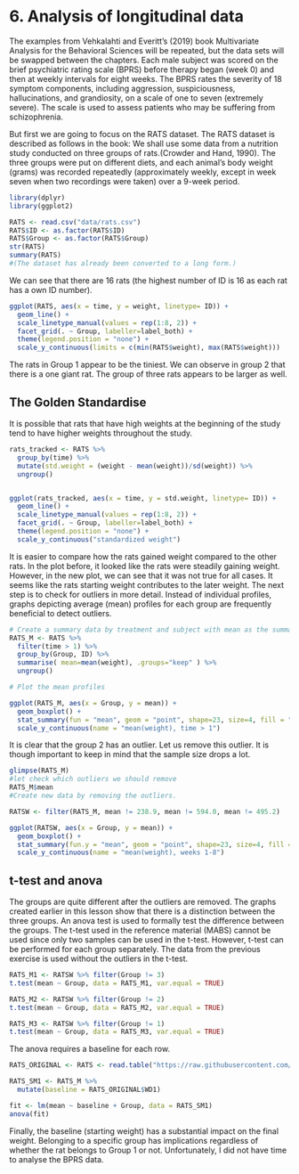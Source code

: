 # 6. **Analysis of longitudinal data**

The examples from Vehkalahti and Everitt's (2019) book Multivariate Analysis for the Behavioral Sciences will be repeated, but the data sets will be swapped between the chapters. Each male subject was scored on the brief psychiatric rating scale (BPRS) before therapy began (week 0) and then at weekly intervals for eight weeks. The BPRS rates the severity of 18 symptom components, including aggression, suspiciousness, hallucinations, and grandiosity, on a scale of one to seven (extremely severe). The scale is used to assess patients who may be suffering from schizophrenia. 

But first we are going to focus on the RATS dataset. The RATS dataset is described as follows in the book: We shall use some data from a nutrition study conducted on three groups of rats.(Crowder and Hand, 1990). The three groups were put on different diets, and each animal’s body weight (grams) was recorded repeatedly (approximately weekly, except in week seven when two recordings were taken) over a 9-week period.

```r

library(dplyr)
library(ggplot2)

RATS <- read.csv("data/rats.csv")
RATS$ID <- as.factor(RATS$ID)
RATS$Group <- as.factor(RATS$Group)
str(RATS)
summary(RATS)
#(The dataset has already been converted to a long form.)

```

We can see that there are 16 rats (the highest number of ID is 16 as each rat has a own ID number). 

```r
ggplot(RATS, aes(x = time, y = weight, linetype= ID)) +
  geom_line() +
  scale_linetype_manual(values = rep(1:8, 2)) +
  facet_grid(. ~ Group, labeller=label_both) +
  theme(legend.position = "none") +
  scale_y_continuous(limits = c(min(RATS$weight), max(RATS$weight)))
```

The rats in Group 1 appear to be the tiniest. We can observe in group 2 that there is a one giant rat. The group of three rats appears to be larger as well. 

## The Golden Standardise

It is possible that rats that have high weights at the beginning of the study tend to have higher weights throughout the study.
```r
rats_tracked <- RATS %>% 
  group_by(time) %>%
  mutate(std.weight = (weight - mean(weight))/sd(weight)) %>%
  ungroup()


ggplot(rats_tracked, aes(x = time, y = std.weight, linetype= ID)) +
  geom_line() +
  scale_linetype_manual(values = rep(1:8, 2)) +
  facet_grid(. ~ Group, labeller=label_both) +
  theme(legend.position = "none") +
  scale_y_continuous("standardized weight")


```


It is easier to compare how the rats gained weight compared to the other rats. In the plot before, it looked like the rats were steadily gaining weight. However, in the new plot, we can see that it was not true for all cases. It seems like the rats starting weight contributes to the later weight. The next step is to check for outliers in more detail. Instead of individual profiles, graphs depicting average (mean) profiles for each group are frequently beneficial to detect outliers. 

```r
# Create a summary data by treatment and subject with mean as the summary variable
RATS_M <- RATS %>%
  filter(time > 1) %>%
  group_by(Group, ID) %>%
  summarise( mean=mean(weight), .groups="keep" ) %>%
  ungroup()

# Plot the mean profiles

ggplot(RATS_M, aes(x = Group, y = mean)) +
  geom_boxplot() +
  stat_summary(fun = "mean", geom = "point", shape=23, size=4, fill = "white") +
  scale_y_continuous(name = "mean(weight), time > 1")

```


It is clear that the group 2 has an outlier. Let us remove this outlier. It is though important to keep in mind that the sample size drops a lot. 


```r
glimpse(RATS_M)
#let check which outliers we should remove
RATS_M$mean
#Create new data by removing the outliers.

RATSW <- filter(RATS_M, mean != 238.9, mean != 594.0, mean != 495.2)

ggplot(RATSW, aes(x = Group, y = mean)) +
  geom_boxplot() +
  stat_summary(fun.y = "mean", geom = "point", shape=23, size=4, fill = "white") +
  scale_y_continuous(name = "mean(weight), weeks 1-8")
```

## t-test and anova

The groups are quite different after the outliers are removed. The graphs created earlier in this lesson show that there is a distinction between the three groups. An anova test is used to formally test the difference between the groups.
The t-test used in the reference material (MABS) cannot be used since only two samples can be used in the t-test. However, t-test can be performed for each group separately. The data from the previous exercise is used without the outliers in the t-test.  

```r

RATS_M1 <- RATSW %>% filter(Group != 3)
t.test(mean ~ Group, data = RATS_M1, var.equal = TRUE)

RATS_M2 <- RATSW %>% filter(Group != 2)
t.test(mean ~ Group, data = RATS_M2, var.equal = TRUE)

RATS_M3 <- RATSW %>% filter(Group != 1)
t.test(mean ~ Group, data = RATS_M3, var.equal = TRUE)

```

The anova requires a baseline for each row. 


```r
RATS_ORIGINAL <- RATS <- read.table("https://raw.githubusercontent.com/KimmoVehkalahti/MABS/master/Examples/data/rats.txt", sep  ="\t", header = T)

RATS_SM1 <- RATS_M %>%
  mutate(baseline = RATS_ORIGINAL$WD1)

fit <- lm(mean ~ baseline + Group, data = RATS_SM1)
anova(fit)

```

Finally, the baseline (starting weight) has a substantial impact on the final weight. Belonging to a specific group has implications regardless of whether the rat belongs to Group 1 or not. Unfortunately, I did not have time to analyse the BPRS data.